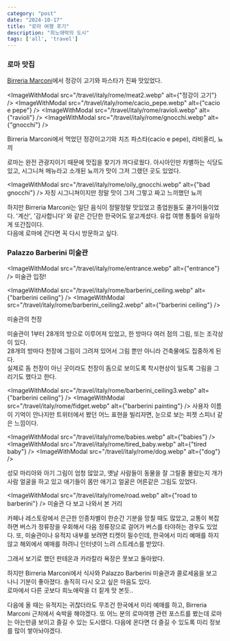 ```yaml
---
category: "post"
date: "2024-10-17"
title: "로마 여행 후기"
description: "희노애락의 도시"
tags: ['all', 'travel']
---
```


### 로마 맛집

[Birreria Marconi](https://www.google.com/maps/place/Birreria+Marconi/@41.8966639,12.4960254,17z/data=!4m14!1m7!3m6!1s0x132f61a4d46d064d:0x72de8370ef8f63b8!2sBirreria+Marconi!8m2!3d41.8966639!4d12.4986003!16s%2Fg%2F1tdqwp34!3m5!1s0x132f61a4d46d064d:0x72de8370ef8f63b8!8m2!3d41.8966639!4d12.4986003!16s%2Fg%2F1tdqwp34?entry=ttu&g_ep=EgoyMDI0MTAxNC4wIKXMDSoASAFQAw%3D%3D)에서 정강이 고기와 파스타가 진짜 맛있었다.

<ImageWithModal src="/travel/italy/rome/meat2.webp" alt={"정강이 고기"} />
<ImageWithModal src="/travel/italy/rome/cacio_pepe.webp" alt={"cacio e pepe"} />
<ImageWithModal src="/travel/italy/rome/ravioli.webp" alt={"ravioli"} />
<ImageWithModal src="/travel/italy/rome/gnocchi.webp" alt={"gnocchi"} />

Birreria Marconi에서 먹었던 정강이고기와 치즈 파스타(cacio e pepe), 라비올리, 뇨끼



로마는 완전 관광지이기 때문에 맛집을 찾기가 까다로웠다. 아시아인만 차별하는 식당도 있고, 시그니쳐 메뉴라고 소개된 뇨끼가 맛이 그저 그랬던 곳도 있었다.<br/>

<ImageWithModal src="/travel/italy/rome/oily_gnocchi.webp" alt={"bad gnocchi"} />
자칭 시그니쳐이지만 정말 맛이 그저 그렇고 짜고 느끼했던 뇨끼<br />

하지만 Birreria Marconi는 일단 음식이 정말정말 맛있었고 종업원들도 쿨가이들이었다. '계산', '감사합니다' 와 같은 간단한 한국어도 알고계셨다. 유럽 여행 통틀어 유일하게 또간집이다.<br />
다음에 로마에 간다면 꼭 다시 방문하고 싶다.

### Palazzo Barberini 미술관

<ImageWithModal src="/travel/italy/rome/entrance.webp" alt={"entrance"} />
미술관 입장!
<br />


<ImageWithModal src="/travel/italy/rome/barberini_ceiling.webp" alt={"barberini ceiling"} />
<ImageWithModal src="/travel/italy/rome/barberini_ceiling2.webp" alt={"barberini ceiling"} />


미술관의 천장

미술관이 1부터 28개의 방으로 이루어져 있었고, 한 방마다 여러 점의 그림, 또는 조각상이 있다.<br />
28개의 방마다 천장에 그림이 그려져 있어서 그림 뿐만 아니라 건축물에도 집중하게 된다.<br/>
실제로 돔 천장이 아닌 곳이라도 천장이 돔으로 보이도록 착시현상이 일도록 그림을 그리기도 했다고 한다.<br />

<ImageWithModal src="/travel/italy/rome/barberini_ceiling3.webp" alt={"barberini ceiling"} />
<ImageWithModal src="/travel/italy/rome/fidget.webp" alt={"barberini painting"} />
사용자 이름이 기억이 안나지만 트위터에서 봤던 어느 표현을 빌리자면, 눈으로 보는 피젯 스피너 같은 느낌이다.<br />

<ImageWithModal src="/travel/italy/rome/babies.webp" alt={"babies"} />
<ImageWithModal src="/travel/italy/rome/tired_baby.webp" alt={"tired baby"} />
<ImageWithModal src="/travel/italy/rome/dog.webp" alt={"dog"} />



성모 마리아와 아기 그림이 엄청 많았고, 옛날 사람들이 동물을 잘 그릴줄 몰랐는지 개가 사람 얼굴을 하고 있고 애기들이 몸만 애기고 얼굴은 어른같은 그림도 있었다.<br />

<ImageWithModal src="/travel/italy/rome/road.webp" alt={"road to barberini"} />
미술관 다 보고 나와서 본 거리
<br />


카페나 레스토랑에서 은근한 인종차별이 한순간 기분을 망칠 때도 많았고,
교통이 복잡하면 버스가 정류장을 우회해서 다음 정류장으로 걸어가 버스를 타야하는 경우도 있었다.
또, 미술관이나 유적지 내부를 보려면 티켓이 필수인데, 한국에서 미리 예매를 하지 않고 해외에서 예매를 하려니 인터넷이 느려 스트레스를 받았다.

그래서 보기로 했던 판테온과 카라칼라 욕장은 못보고 돌아왔다.<br />

하지만 Birreria Marconi에서 식사와 Palazzo Barberini 미술관과 콜로세움을 보고 나니 기분이 좋아졌다.  솔직히 다시 오고 싶은 마음도 있다.<br/>
로마에서 다른 곳보다 희노애락을 더 짙게 맛 본듯..

다음에 올 때는 유적지는 귀찮더라도 무조건 한국에서 미리 예매를 하고, Birreria Marconi 근처에서 숙박을 해야겠다.
또 어느 분의 로마여행 관련 포스트를 봤는데 로마는 아는만큼 보이고 즐길 수 있는 도시랬다. 다음에 온다면 더 즐길 수 있도록 미리 정보를 많이 쌓아놔야겠다.



